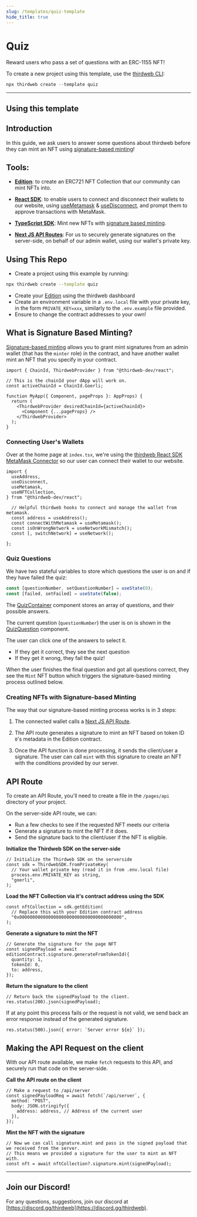 ```yaml
---
slug: /templates/quiz-template
hide_title: true
---
```



# Quiz

Reward users who pass a set of questions with an ERC-1155 NFT!

To create a new project using this template, use the [thirdweb CLI](/thirdweb-deploy/thirdweb-cli):

```jsx
npx thirdweb create --template quiz
```

<div
  style={{
    display: "flex",
    flexDirection: "row",
    gap: "2%",
    marginBottom: 32,
    width: "100%",
    alignItems: "center",
    justifyContent: "center",
    marginTop: 16,
  }}
>
  <DemoButton link="https://quiz.thirdweb-example.com" name="quiz" />
  <ViewCodeButton link="https://github.com/thirdweb-example/quiz" name="quiz" />
</div>

---

## Using this template

## Introduction

In this guide, we ask users to answer some questions about thirdweb before they can mint an NFT using [signature-based minting](https://portal.thirdweb.com/advanced-features/on-demand-minting)!

## Tools:

- [**Edition**](https://portal.thirdweb.com/contracts/edition): to create an ERC721 NFT Collection that our community can mint NFTs into.

- [**React SDK**](https://docs.thirdweb.com/react): to enable users to connect and disconnect their wallets to our website, using [useMetamask](https://docs.thirdweb.com/react/react.usemetamask) & [useDisconnect](https://docs.thirdweb.com/react/react.usedisconnect), and prompt them to approve transactions with MetaMask.

- [**TypeScript SDK**](https://docs.thirdweb.com/typescript): Mint new NFTs with [signature based minting](https://portal.thirdweb.com/advanced-features/on-demand-minting).

- [**Next JS API Routes**](https://nextjs.org/docs/api-routes/introduction): For us to securely generate signatures on the server-side, on behalf of our admin wallet, using our wallet's private key.

## Using This Repo

- Create a project using this example by running:

```bash
npx thirdweb create --template quiz
```

- Create your [Edition](https://portal.thirdweb.com/pre-built-contracts/edition) using the thirdweb dashboard
- Create an environment variable in a `.env.local` file with your private key, in the form `PRIVATE_KEY=xxx`, similarly to the `.env.example` file provided.
- Ensure to change the contract addresses to your own!

## What is Signature Based Minting?

[Signature-based minting](https://portal.thirdweb.com/advanced-features/on-demand-minting) allows you to grant mint signatures from an admin wallet (that has the `minter` role) in the contract, and have another wallet mint an NFT that you specify in your contract.

```tsx
import { ChainId, ThirdwebProvider } from "@thirdweb-dev/react";

// This is the chainId your dApp will work on.
const activeChainId = ChainId.Goerli;

function MyApp({ Component, pageProps }: AppProps) {
  return (
    <ThirdwebProvider desiredChainId={activeChainId}>
      <Component {...pageProps} />
    </ThirdwebProvider>
  );
}
```

### Connecting User's Wallets

Over at the home page at `index.tsx`, we're using the [thirdweb React SDK MetaMask Connector](https://docs.thirdweb.com/react/category/wallet-connection) so our user can connect their wallet to our website.

```tsx
import {
  useAddress,
  useDisconnect,
  useMetamask,
  useNFTCollection,
} from "@thirdweb-dev/react";

  // Helpful thirdweb hooks to connect and manage the wallet from metamask.
  const address = useAddress();
  const connectWithMetamask = useMetamask();
  const isOnWrongNetwork = useNetworkMismatch();
  const [, switchNetwork] = useNetwork();

};
```

### Quiz Questions

We have two stateful variables to store which questions the user is on and if they have failed the quiz:

```jsx
const [questionNumber, setQuestionNumber] = useState(0);
const [failed, setFailed] = useState(false);
```

The [QuizContainer](https://github.com/thirdweb-example/quiz/blob/main/components/QuizContainer.tsx) component stores an array of questions, and their possible answers.

The current question (`questionNumber`) the user is on is shown in the [QuizQuestion](https://github.com/thirdweb-example/quiz/blob/main/components/QuizQuestion.tsx) component.

The user can click one of the answers to select it.

- If they get it correct, they see the next question
- If they get it wrong, they fail the quiz!

When the user finishes the final question and got all questions correct, they see the `Mint` NFT button which triggers the signature-based minting process outlined below.

### Creating NFTs with Signature-based Minting

The way that our signature-based minting process works is in 3 steps:

1. The connected wallet calls a [Next JS API Route](https://nextjs.org/docs/api-routes/introduction).

2. The API route generates a signature to mint an NFT based on token ID `0`'s metadata in the Edition contract.

3. Once the API function is done processing, it sends the client/user a signature. The user can call `mint` with this signature to create an NFT with the conditions provided by our server.

## API Route

To create an API Route, you'll need to create a file in the `/pages/api` directory of your project.

On the server-side API route, we can:

- Run a few checks to see if the requested NFT meets our criteria
- Generate a signature to mint the NFT if it does.
- Send the signature back to the client/user if the NFT is eligible.

**Initialize the Thirdweb SDK on the server-side**

```tsx
// Initialize the Thirdweb SDK on the serverside
const sdk = ThirdwebSDK.fromPrivateKey(
  // Your wallet private key (read it in from .env.local file)
  process.env.PRIVATE_KEY as string,
  "goerli",
);
```

**Load the NFT Collection via it's contract address using the SDK**

```tsx
const nftCollection = sdk.getEdition(
  // Replace this with your Edition contract address
  "0x000000000000000000000000000000000000000",
);
```

**Generate a signature to mint the NFT**

```tsx
// Generate the signature for the page NFT
const signedPayload = await editionContract.signature.generateFromTokenId({
  quantity: 1,
  tokenId: 0,
  to: address,
});
```

**Return the signature to the client**

```tsx
// Return back the signedPayload to the client.
res.status(200).json(signedPayload);
```

If at any point this process fails or the request is not valid, we send back an error response instead of the generated signature.

```tsx
res.status(500).json({ error: `Server error ${e}` });
```

## Making the API Request on the client

With our API route available, we make `fetch` requests to this API, and securely run that code on the server-side.

**Call the API route on the client**

```tsx
// Make a request to /api/server
const signedPayloadReq = await fetch(`/api/server`, {
  method: "POST",
  body: JSON.stringify({
    address: address, // Address of the current user
  }),
});
```

**Mint the NFT with the signature**

```tsx
// Now we can call signature.mint and pass in the signed payload that we received from the server.
// This means we provided a signature for the user to mint an NFT with.
const nft = await nftCollection?.signature.mint(signedPayload);
```

---

## Join our Discord!

For any questions, suggestions, join our discord at [https://discord.gg/thirdweb](https://discord.gg/thirdweb).
